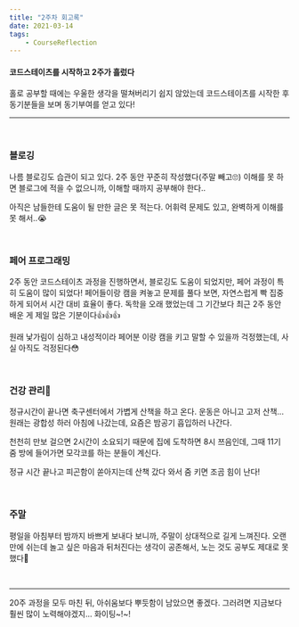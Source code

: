 ```yaml
---
title: "2주차 회고록"
date: 2021-03-14
tags:
    - CourseReflection
---
```


#### 코드스테이츠를 시작하고 2주가 흘렀다

홀로 공부할 때에는 우울한 생각을 떨쳐버리기 쉽지 않았는데 코드스테이츠를 시작한 후 동기분들을 보며 동기부여를 얻고 있다! 

---

<br />

### 블로깅

나름 블로깅도 습관이 되고 있다. 2주 동안 꾸준히 작성했다(주말 빼고🙄) 이해를 못 하면 블로그에 적을 수 없으니까, 이해할 때까지 공부해야 한다..

아직은 남들한테 도움이 될 만한 글은 못 적는다. 어휘력 문제도 있고, 완벽하게 이해를 못 해서..😭

<br />

### 페어 프로그래밍

2주 동안 코드스테이츠 과정을 진행하면서, 블로깅도 도움이 되었지만, 페어 과정이 특히 도움이 많이 되었다! 페어들이랑 캠을 켜놓고 문제를 풀다 보면, 자연스럽게 빡 집중하게 되어서 시간 대비 효율이 좋다. 독학을 오래 했었는데 그 기간보다 최근 2주 동안 배운 게 제일 많은 기분이다👍👍👍

원래 낯가림이 심하고 내성적이라 페어분 이랑 캠을 키고 말할 수 있을까 걱정했는데, 사실 아직도 걱정된다😳

<br />

### 건강 관리💪

정규시간이 끝나면 축구센터에서 가볍게 산책을 하고 온다. 운동은 아니고 고저 산책... 원래는 광합성 하러 아침에 나갔는데, 요즘은 밤공기 흡입하러 나간다.

천천히 만보 걸으면 2시간이 소요되기 때문에 집에 도착하면 8시 쯔음인데, 그때 11기 줌 방에 들어가면 모각코를 하는 분들이 계신다.

정규 시간 끝나고 피곤함이 쏟아지는데 산책 갔다 와서 줌 키면 조곰 힘이 난다!

<br />

### 주말

평일을 아침부터 밤까지 바쁘게 보내다 보니까, 주말이 상대적으로 길게 느껴진다. 오랜만에 쉬는데 놀고 싶은 마음과 뒤처진다는 생각이 공존해서, 노는 것도 공부도 제대로 못 했다🤡

<br />

---

20주 과정을 모두 마친 뒤, 아쉬움보다 뿌듯함이 남았으면 좋겠다. 그러려면 지금보다 훨씬 많이 노력해야겠지... 화이팅~!~!
